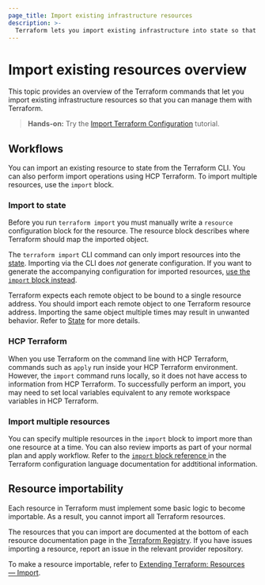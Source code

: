 ```yaml
---
page_title: Import existing infrastructure resources
description: >-
  Terraform lets you import existing infrastructure into state so that you can begin managing your infrastructure as code.
---
```


# Import existing resources overview

This topic provides an overview of the Terraform commands that let you import existing infrastructure resources so that you can manage them with Terraform. 

> **Hands-on:** Try the [Import Terraform Configuration](/terraform/tutorials/state/state-import?utm_source=WEBSITE&utm_medium=WEB_IO&utm_offer=ARTICLE_PAGE&utm_content=DOCS) tutorial.


## Workflows

You can import an existing resource to state from the Terraform CLI. You can also perform import operations using HCP Terraform. To import multiple resources, use the `import` block.  

### Import to state

Before you run `terraform import` you must manually write a `resource` configuration block for the resource. The resource block describes where Terraform should map the imported object.

The `terraform import` CLI command can only import resources into the [state](/terraform/language/state). Importing via the CLI does _not_ generate configuration. If you want to generate the accompanying configuration for imported resources, [use the `import` block instead](/terraform/language/import).

Terraform expects each remote object to be bound to a single resource address. You should import each remote object to one Terraform resource address. Importing the same object multiple times may result in unwanted behavior. Refer to [State](/terraform/language/state) for more details.

### HCP Terraform

When you use Terraform on the command line with HCP Terraform, commands such as `apply` run inside your HCP Terraform environment. However, the `import` command runs locally, so it does not have access to information from HCP Terraform. To successfully perform an import, you may need to set local variables equivalent to any remote workspace variables in HCP Terraform.

### Import multiple resources

You can specify multiple resources in the `import` block to import more than one resource at a time. You can also review imports as part of your normal plan and apply workflow. Refer to the [`import` block reference ](/terraform/language/import) in the Terraform configuration language documentation for addtitional information.

## Resource importability

Each resource in Terraform must implement some basic logic to become
importable. As a result, you cannot import all Terraform resources.

The resources that you can import are documented at the bottom of
each resource documentation page in the [Terraform Registry](https://registry.terraform.io/). If you have issues importing a resource, report an issue in the relevant provider repository.

To make a resource importable, refer to [Extending Terraform: Resources — Import](/terraform/plugin/sdkv2/resources/import).